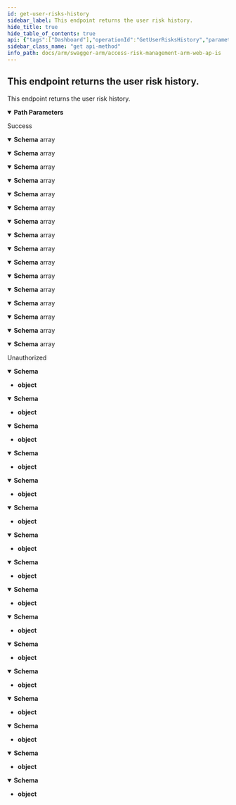 ```yaml
---
id: get-user-risks-history
sidebar_label: This endpoint returns the user risk history.
hide_title: true
hide_table_of_contents: true
api: {"tags":["Dashboard"],"operationId":"GetUserRisksHistory","parameters":[{"name":"jobId","in":"path","required":true,"schema":{"type":"integer","format":"int32","minimum":1,"maximum":2147483647}}],"responses":{"200":{"description":"Success","content":{"application/json;odata.metadata=minimal;odata.streaming=true":{"schema":{"uniqueItems":false,"type":"array","items":{"description":"Represents a conflict summary.","type":"object","properties":{"id":{"format":"uuid","type":"string"},"recurrenceId":{"format":"uuid","type":"string"},"riskRating":{"enum":["informational","low","medium","high","critical"],"type":"string"},"businessProcessName":{"type":"string"},"createdDate":{"format":"date-time","type":"string"},"executionLevel":{"enum":["none","notExecuted","partiallyExecuted","fullyExecuted","sensitiveAccess"],"type":"string"},"mitigated":{"description":"Represents whether the risk has been mitigated or not.","type":"boolean"},"utilization":{"enum":["stad","cdpos"],"type":"string"},"value":{"format":"int32","description":"Represents the risk value.","type":"integer"}}}}},"application/json;odata.metadata=minimal;odata.streaming=false":{"schema":{"uniqueItems":false,"type":"array","items":{"description":"Represents a conflict summary.","type":"object","properties":{"id":{"format":"uuid","type":"string"},"recurrenceId":{"format":"uuid","type":"string"},"riskRating":{"enum":["informational","low","medium","high","critical"],"type":"string"},"businessProcessName":{"type":"string"},"createdDate":{"format":"date-time","type":"string"},"executionLevel":{"enum":["none","notExecuted","partiallyExecuted","fullyExecuted","sensitiveAccess"],"type":"string"},"mitigated":{"description":"Represents whether the risk has been mitigated or not.","type":"boolean"},"utilization":{"enum":["stad","cdpos"],"type":"string"},"value":{"format":"int32","description":"Represents the risk value.","type":"integer"}}}}},"application/json;odata.metadata=minimal":{"schema":{"uniqueItems":false,"type":"array","items":{"description":"Represents a conflict summary.","type":"object","properties":{"id":{"format":"uuid","type":"string"},"recurrenceId":{"format":"uuid","type":"string"},"riskRating":{"enum":["informational","low","medium","high","critical"],"type":"string"},"businessProcessName":{"type":"string"},"createdDate":{"format":"date-time","type":"string"},"executionLevel":{"enum":["none","notExecuted","partiallyExecuted","fullyExecuted","sensitiveAccess"],"type":"string"},"mitigated":{"description":"Represents whether the risk has been mitigated or not.","type":"boolean"},"utilization":{"enum":["stad","cdpos"],"type":"string"},"value":{"format":"int32","description":"Represents the risk value.","type":"integer"}}}}},"application/json;odata.metadata=full;odata.streaming=true":{"schema":{"uniqueItems":false,"type":"array","items":{"description":"Represents a conflict summary.","type":"object","properties":{"id":{"format":"uuid","type":"string"},"recurrenceId":{"format":"uuid","type":"string"},"riskRating":{"enum":["informational","low","medium","high","critical"],"type":"string"},"businessProcessName":{"type":"string"},"createdDate":{"format":"date-time","type":"string"},"executionLevel":{"enum":["none","notExecuted","partiallyExecuted","fullyExecuted","sensitiveAccess"],"type":"string"},"mitigated":{"description":"Represents whether the risk has been mitigated or not.","type":"boolean"},"utilization":{"enum":["stad","cdpos"],"type":"string"},"value":{"format":"int32","description":"Represents the risk value.","type":"integer"}}}}},"application/json;odata.metadata=full;odata.streaming=false":{"schema":{"uniqueItems":false,"type":"array","items":{"description":"Represents a conflict summary.","type":"object","properties":{"id":{"format":"uuid","type":"string"},"recurrenceId":{"format":"uuid","type":"string"},"riskRating":{"enum":["informational","low","medium","high","critical"],"type":"string"},"businessProcessName":{"type":"string"},"createdDate":{"format":"date-time","type":"string"},"executionLevel":{"enum":["none","notExecuted","partiallyExecuted","fullyExecuted","sensitiveAccess"],"type":"string"},"mitigated":{"description":"Represents whether the risk has been mitigated or not.","type":"boolean"},"utilization":{"enum":["stad","cdpos"],"type":"string"},"value":{"format":"int32","description":"Represents the risk value.","type":"integer"}}}}},"application/json;odata.metadata=full":{"schema":{"uniqueItems":false,"type":"array","items":{"description":"Represents a conflict summary.","type":"object","properties":{"id":{"format":"uuid","type":"string"},"recurrenceId":{"format":"uuid","type":"string"},"riskRating":{"enum":["informational","low","medium","high","critical"],"type":"string"},"businessProcessName":{"type":"string"},"createdDate":{"format":"date-time","type":"string"},"executionLevel":{"enum":["none","notExecuted","partiallyExecuted","fullyExecuted","sensitiveAccess"],"type":"string"},"mitigated":{"description":"Represents whether the risk has been mitigated or not.","type":"boolean"},"utilization":{"enum":["stad","cdpos"],"type":"string"},"value":{"format":"int32","description":"Represents the risk value.","type":"integer"}}}}},"application/json;odata.metadata=none;odata.streaming=true":{"schema":{"uniqueItems":false,"type":"array","items":{"description":"Represents a conflict summary.","type":"object","properties":{"id":{"format":"uuid","type":"string"},"recurrenceId":{"format":"uuid","type":"string"},"riskRating":{"enum":["informational","low","medium","high","critical"],"type":"string"},"businessProcessName":{"type":"string"},"createdDate":{"format":"date-time","type":"string"},"executionLevel":{"enum":["none","notExecuted","partiallyExecuted","fullyExecuted","sensitiveAccess"],"type":"string"},"mitigated":{"description":"Represents whether the risk has been mitigated or not.","type":"boolean"},"utilization":{"enum":["stad","cdpos"],"type":"string"},"value":{"format":"int32","description":"Represents the risk value.","type":"integer"}}}}},"application/json;odata.metadata=none;odata.streaming=false":{"schema":{"uniqueItems":false,"type":"array","items":{"description":"Represents a conflict summary.","type":"object","properties":{"id":{"format":"uuid","type":"string"},"recurrenceId":{"format":"uuid","type":"string"},"riskRating":{"enum":["informational","low","medium","high","critical"],"type":"string"},"businessProcessName":{"type":"string"},"createdDate":{"format":"date-time","type":"string"},"executionLevel":{"enum":["none","notExecuted","partiallyExecuted","fullyExecuted","sensitiveAccess"],"type":"string"},"mitigated":{"description":"Represents whether the risk has been mitigated or not.","type":"boolean"},"utilization":{"enum":["stad","cdpos"],"type":"string"},"value":{"format":"int32","description":"Represents the risk value.","type":"integer"}}}}},"application/json;odata.metadata=none":{"schema":{"uniqueItems":false,"type":"array","items":{"description":"Represents a conflict summary.","type":"object","properties":{"id":{"format":"uuid","type":"string"},"recurrenceId":{"format":"uuid","type":"string"},"riskRating":{"enum":["informational","low","medium","high","critical"],"type":"string"},"businessProcessName":{"type":"string"},"createdDate":{"format":"date-time","type":"string"},"executionLevel":{"enum":["none","notExecuted","partiallyExecuted","fullyExecuted","sensitiveAccess"],"type":"string"},"mitigated":{"description":"Represents whether the risk has been mitigated or not.","type":"boolean"},"utilization":{"enum":["stad","cdpos"],"type":"string"},"value":{"format":"int32","description":"Represents the risk value.","type":"integer"}}}}},"application/json;odata.streaming=true":{"schema":{"uniqueItems":false,"type":"array","items":{"description":"Represents a conflict summary.","type":"object","properties":{"id":{"format":"uuid","type":"string"},"recurrenceId":{"format":"uuid","type":"string"},"riskRating":{"enum":["informational","low","medium","high","critical"],"type":"string"},"businessProcessName":{"type":"string"},"createdDate":{"format":"date-time","type":"string"},"executionLevel":{"enum":["none","notExecuted","partiallyExecuted","fullyExecuted","sensitiveAccess"],"type":"string"},"mitigated":{"description":"Represents whether the risk has been mitigated or not.","type":"boolean"},"utilization":{"enum":["stad","cdpos"],"type":"string"},"value":{"format":"int32","description":"Represents the risk value.","type":"integer"}}}}},"application/json;odata.streaming=false":{"schema":{"uniqueItems":false,"type":"array","items":{"description":"Represents a conflict summary.","type":"object","properties":{"id":{"format":"uuid","type":"string"},"recurrenceId":{"format":"uuid","type":"string"},"riskRating":{"enum":["informational","low","medium","high","critical"],"type":"string"},"businessProcessName":{"type":"string"},"createdDate":{"format":"date-time","type":"string"},"executionLevel":{"enum":["none","notExecuted","partiallyExecuted","fullyExecuted","sensitiveAccess"],"type":"string"},"mitigated":{"description":"Represents whether the risk has been mitigated or not.","type":"boolean"},"utilization":{"enum":["stad","cdpos"],"type":"string"},"value":{"format":"int32","description":"Represents the risk value.","type":"integer"}}}}},"application/json":{"schema":{"uniqueItems":false,"type":"array","items":{"description":"Represents a conflict summary.","type":"object","properties":{"id":{"format":"uuid","type":"string"},"recurrenceId":{"format":"uuid","type":"string"},"riskRating":{"enum":["informational","low","medium","high","critical"],"type":"string"},"businessProcessName":{"type":"string"},"createdDate":{"format":"date-time","type":"string"},"executionLevel":{"enum":["none","notExecuted","partiallyExecuted","fullyExecuted","sensitiveAccess"],"type":"string"},"mitigated":{"description":"Represents whether the risk has been mitigated or not.","type":"boolean"},"utilization":{"enum":["stad","cdpos"],"type":"string"},"value":{"format":"int32","description":"Represents the risk value.","type":"integer"}}}}},"application/xml":{"schema":{"uniqueItems":false,"type":"array","items":{"description":"Represents a conflict summary.","type":"object","properties":{"id":{"format":"uuid","type":"string"},"recurrenceId":{"format":"uuid","type":"string"},"riskRating":{"enum":["informational","low","medium","high","critical"],"type":"string"},"businessProcessName":{"type":"string"},"createdDate":{"format":"date-time","type":"string"},"executionLevel":{"enum":["none","notExecuted","partiallyExecuted","fullyExecuted","sensitiveAccess"],"type":"string"},"mitigated":{"description":"Represents whether the risk has been mitigated or not.","type":"boolean"},"utilization":{"enum":["stad","cdpos"],"type":"string"},"value":{"format":"int32","description":"Represents the risk value.","type":"integer"}}}}},"application/prs.odatatestxx-odata":{"schema":{"uniqueItems":false,"type":"array","items":{"description":"Represents a conflict summary.","type":"object","properties":{"id":{"format":"uuid","type":"string"},"recurrenceId":{"format":"uuid","type":"string"},"riskRating":{"enum":["informational","low","medium","high","critical"],"type":"string"},"businessProcessName":{"type":"string"},"createdDate":{"format":"date-time","type":"string"},"executionLevel":{"enum":["none","notExecuted","partiallyExecuted","fullyExecuted","sensitiveAccess"],"type":"string"},"mitigated":{"description":"Represents whether the risk has been mitigated or not.","type":"boolean"},"utilization":{"enum":["stad","cdpos"],"type":"string"},"value":{"format":"int32","description":"Represents the risk value.","type":"integer"}}}}},"text/plain":{"schema":{"uniqueItems":false,"type":"array","items":{"description":"Represents a conflict summary.","type":"object","properties":{"id":{"format":"uuid","type":"string"},"recurrenceId":{"format":"uuid","type":"string"},"riskRating":{"enum":["informational","low","medium","high","critical"],"type":"string"},"businessProcessName":{"type":"string"},"createdDate":{"format":"date-time","type":"string"},"executionLevel":{"enum":["none","notExecuted","partiallyExecuted","fullyExecuted","sensitiveAccess"],"type":"string"},"mitigated":{"description":"Represents whether the risk has been mitigated or not.","type":"boolean"},"utilization":{"enum":["stad","cdpos"],"type":"string"},"value":{"format":"int32","description":"Represents the risk value.","type":"integer"}}}}},"text/json":{"schema":{"uniqueItems":false,"type":"array","items":{"description":"Represents a conflict summary.","type":"object","properties":{"id":{"format":"uuid","type":"string"},"recurrenceId":{"format":"uuid","type":"string"},"riskRating":{"enum":["informational","low","medium","high","critical"],"type":"string"},"businessProcessName":{"type":"string"},"createdDate":{"format":"date-time","type":"string"},"executionLevel":{"enum":["none","notExecuted","partiallyExecuted","fullyExecuted","sensitiveAccess"],"type":"string"},"mitigated":{"description":"Represents whether the risk has been mitigated or not.","type":"boolean"},"utilization":{"enum":["stad","cdpos"],"type":"string"},"value":{"format":"int32","description":"Represents the risk value.","type":"integer"}}}}}}},"401":{"description":"Unauthorized","content":{"application/json;odata.metadata=minimal;odata.streaming=true":{"schema":{"type":"object"}},"application/json;odata.metadata=minimal;odata.streaming=false":{"schema":{"type":"object"}},"application/json;odata.metadata=minimal":{"schema":{"type":"object"}},"application/json;odata.metadata=full;odata.streaming=true":{"schema":{"type":"object"}},"application/json;odata.metadata=full;odata.streaming=false":{"schema":{"type":"object"}},"application/json;odata.metadata=full":{"schema":{"type":"object"}},"application/json;odata.metadata=none;odata.streaming=true":{"schema":{"type":"object"}},"application/json;odata.metadata=none;odata.streaming=false":{"schema":{"type":"object"}},"application/json;odata.metadata=none":{"schema":{"type":"object"}},"application/json;odata.streaming=true":{"schema":{"type":"object"}},"application/json;odata.streaming=false":{"schema":{"type":"object"}},"application/json":{"schema":{"type":"object"}},"application/xml":{"schema":{"type":"object"}},"application/prs.odatatestxx-odata":{"schema":{"type":"object"}},"text/plain":{"schema":{"type":"object"}},"text/json":{"schema":{"type":"object"}}}}},"description":"This endpoint returns the user risk history.","method":"get","path":"/api/dashboard/userrisks/history/{jobId}","info":{"version":"v1","title":"Access Risk Management ARM Web APIs"},"postman":{"name":"This endpoint returns the user risk history.","description":{"type":"text/plain"},"url":{"path":["api","dashboard","userrisks","history",":jobId"],"host":["{{baseUrl}}"],"query":[],"variable":[{"disabled":false,"description":{"content":"(Required) ","type":"text/plain"},"type":"any","value":"","key":"jobId"}]},"header":[{"key":"Accept","value":"application/json;odata.metadata=minimal;odata.streaming=true"}],"method":"GET"}}
sidebar_class_name: "get api-method"
info_path: docs/arm/swagger-arm/access-risk-management-arm-web-ap-is
---
```



## This endpoint returns the user risk history.



This endpoint returns the user risk history.

<details style={{"marginBottom":"1rem"}} data-collapsed={false} open={true}><summary style={{}}><strong>Path Parameters</strong></summary><div><ul><ParamsItem className={"paramsItem"} param={{"name":"jobId","in":"path","required":true,"schema":{"type":"integer","format":"int32","minimum":1,"maximum":2147483647}}}></ParamsItem></ul></div></details><div><ApiTabs><TabItem label={"200"} value={"200"}><div>

Success

</div><div><MimeTabs groupId={"mime-type"}><TabItem label={"application/json;odata.metadata=minimal;odata.streaming=true"} value={"application/json;odata.metadata=minimal;odata.streaming=true"}><SchemaTabs groupId={"schema-tabs"}><TabItem label={"Schema"} value={"Schema"}><details style={{}} data-collapsed={false} open={true}><summary style={{"textAlign":"left"}}><strong>Schema</strong><span style={{"opacity":"0.6"}}> array</span></summary><div style={{"textAlign":"left","marginLeft":"1rem"}}></div><ul style={{"marginLeft":"1rem"}}><SchemaItem collapsible={false} name={"id"} required={false} schemaDescription={undefined} schemaName={"uuid"} qualifierMessage={undefined} defaultValue={undefined}></SchemaItem><SchemaItem collapsible={false} name={"recurrenceId"} required={false} schemaDescription={undefined} schemaName={"uuid"} qualifierMessage={undefined} defaultValue={undefined}></SchemaItem><SchemaItem collapsible={false} name={"riskRating"} required={false} schemaDescription={undefined} schemaName={"string"} qualifierMessage={"**Possible values:** [`informational`, `low`, `medium`, `high`, `critical`]"} defaultValue={undefined}></SchemaItem><SchemaItem collapsible={false} name={"businessProcessName"} required={false} schemaDescription={undefined} schemaName={"string"} qualifierMessage={undefined} defaultValue={undefined}></SchemaItem><SchemaItem collapsible={false} name={"createdDate"} required={false} schemaDescription={undefined} schemaName={"date-time"} qualifierMessage={undefined} defaultValue={undefined}></SchemaItem><SchemaItem collapsible={false} name={"executionLevel"} required={false} schemaDescription={undefined} schemaName={"string"} qualifierMessage={"**Possible values:** [`none`, `notExecuted`, `partiallyExecuted`, `fullyExecuted`, `sensitiveAccess`]"} defaultValue={undefined}></SchemaItem><SchemaItem collapsible={false} name={"mitigated"} required={false} schemaDescription={"Represents whether the risk has been mitigated or not."} schemaName={"boolean"} qualifierMessage={undefined} defaultValue={undefined}></SchemaItem><SchemaItem collapsible={false} name={"utilization"} required={false} schemaDescription={undefined} schemaName={"string"} qualifierMessage={"**Possible values:** [`stad`, `cdpos`]"} defaultValue={undefined}></SchemaItem><SchemaItem collapsible={false} name={"value"} required={false} schemaDescription={"Represents the risk value."} schemaName={"int32"} qualifierMessage={undefined} defaultValue={undefined}></SchemaItem></ul></details></TabItem></SchemaTabs></TabItem><TabItem label={"application/json;odata.metadata=minimal;odata.streaming=false"} value={"application/json;odata.metadata=minimal;odata.streaming=false"}><SchemaTabs groupId={"schema-tabs"}><TabItem label={"Schema"} value={"Schema"}><details style={{}} data-collapsed={false} open={true}><summary style={{"textAlign":"left"}}><strong>Schema</strong><span style={{"opacity":"0.6"}}> array</span></summary><div style={{"textAlign":"left","marginLeft":"1rem"}}></div><ul style={{"marginLeft":"1rem"}}><SchemaItem collapsible={false} name={"id"} required={false} schemaDescription={undefined} schemaName={"uuid"} qualifierMessage={undefined} defaultValue={undefined}></SchemaItem><SchemaItem collapsible={false} name={"recurrenceId"} required={false} schemaDescription={undefined} schemaName={"uuid"} qualifierMessage={undefined} defaultValue={undefined}></SchemaItem><SchemaItem collapsible={false} name={"riskRating"} required={false} schemaDescription={undefined} schemaName={"string"} qualifierMessage={"**Possible values:** [`informational`, `low`, `medium`, `high`, `critical`]"} defaultValue={undefined}></SchemaItem><SchemaItem collapsible={false} name={"businessProcessName"} required={false} schemaDescription={undefined} schemaName={"string"} qualifierMessage={undefined} defaultValue={undefined}></SchemaItem><SchemaItem collapsible={false} name={"createdDate"} required={false} schemaDescription={undefined} schemaName={"date-time"} qualifierMessage={undefined} defaultValue={undefined}></SchemaItem><SchemaItem collapsible={false} name={"executionLevel"} required={false} schemaDescription={undefined} schemaName={"string"} qualifierMessage={"**Possible values:** [`none`, `notExecuted`, `partiallyExecuted`, `fullyExecuted`, `sensitiveAccess`]"} defaultValue={undefined}></SchemaItem><SchemaItem collapsible={false} name={"mitigated"} required={false} schemaDescription={"Represents whether the risk has been mitigated or not."} schemaName={"boolean"} qualifierMessage={undefined} defaultValue={undefined}></SchemaItem><SchemaItem collapsible={false} name={"utilization"} required={false} schemaDescription={undefined} schemaName={"string"} qualifierMessage={"**Possible values:** [`stad`, `cdpos`]"} defaultValue={undefined}></SchemaItem><SchemaItem collapsible={false} name={"value"} required={false} schemaDescription={"Represents the risk value."} schemaName={"int32"} qualifierMessage={undefined} defaultValue={undefined}></SchemaItem></ul></details></TabItem></SchemaTabs></TabItem><TabItem label={"application/json;odata.metadata=minimal"} value={"application/json;odata.metadata=minimal"}><SchemaTabs groupId={"schema-tabs"}><TabItem label={"Schema"} value={"Schema"}><details style={{}} data-collapsed={false} open={true}><summary style={{"textAlign":"left"}}><strong>Schema</strong><span style={{"opacity":"0.6"}}> array</span></summary><div style={{"textAlign":"left","marginLeft":"1rem"}}></div><ul style={{"marginLeft":"1rem"}}><SchemaItem collapsible={false} name={"id"} required={false} schemaDescription={undefined} schemaName={"uuid"} qualifierMessage={undefined} defaultValue={undefined}></SchemaItem><SchemaItem collapsible={false} name={"recurrenceId"} required={false} schemaDescription={undefined} schemaName={"uuid"} qualifierMessage={undefined} defaultValue={undefined}></SchemaItem><SchemaItem collapsible={false} name={"riskRating"} required={false} schemaDescription={undefined} schemaName={"string"} qualifierMessage={"**Possible values:** [`informational`, `low`, `medium`, `high`, `critical`]"} defaultValue={undefined}></SchemaItem><SchemaItem collapsible={false} name={"businessProcessName"} required={false} schemaDescription={undefined} schemaName={"string"} qualifierMessage={undefined} defaultValue={undefined}></SchemaItem><SchemaItem collapsible={false} name={"createdDate"} required={false} schemaDescription={undefined} schemaName={"date-time"} qualifierMessage={undefined} defaultValue={undefined}></SchemaItem><SchemaItem collapsible={false} name={"executionLevel"} required={false} schemaDescription={undefined} schemaName={"string"} qualifierMessage={"**Possible values:** [`none`, `notExecuted`, `partiallyExecuted`, `fullyExecuted`, `sensitiveAccess`]"} defaultValue={undefined}></SchemaItem><SchemaItem collapsible={false} name={"mitigated"} required={false} schemaDescription={"Represents whether the risk has been mitigated or not."} schemaName={"boolean"} qualifierMessage={undefined} defaultValue={undefined}></SchemaItem><SchemaItem collapsible={false} name={"utilization"} required={false} schemaDescription={undefined} schemaName={"string"} qualifierMessage={"**Possible values:** [`stad`, `cdpos`]"} defaultValue={undefined}></SchemaItem><SchemaItem collapsible={false} name={"value"} required={false} schemaDescription={"Represents the risk value."} schemaName={"int32"} qualifierMessage={undefined} defaultValue={undefined}></SchemaItem></ul></details></TabItem></SchemaTabs></TabItem><TabItem label={"application/json;odata.metadata=full;odata.streaming=true"} value={"application/json;odata.metadata=full;odata.streaming=true"}><SchemaTabs groupId={"schema-tabs"}><TabItem label={"Schema"} value={"Schema"}><details style={{}} data-collapsed={false} open={true}><summary style={{"textAlign":"left"}}><strong>Schema</strong><span style={{"opacity":"0.6"}}> array</span></summary><div style={{"textAlign":"left","marginLeft":"1rem"}}></div><ul style={{"marginLeft":"1rem"}}><SchemaItem collapsible={false} name={"id"} required={false} schemaDescription={undefined} schemaName={"uuid"} qualifierMessage={undefined} defaultValue={undefined}></SchemaItem><SchemaItem collapsible={false} name={"recurrenceId"} required={false} schemaDescription={undefined} schemaName={"uuid"} qualifierMessage={undefined} defaultValue={undefined}></SchemaItem><SchemaItem collapsible={false} name={"riskRating"} required={false} schemaDescription={undefined} schemaName={"string"} qualifierMessage={"**Possible values:** [`informational`, `low`, `medium`, `high`, `critical`]"} defaultValue={undefined}></SchemaItem><SchemaItem collapsible={false} name={"businessProcessName"} required={false} schemaDescription={undefined} schemaName={"string"} qualifierMessage={undefined} defaultValue={undefined}></SchemaItem><SchemaItem collapsible={false} name={"createdDate"} required={false} schemaDescription={undefined} schemaName={"date-time"} qualifierMessage={undefined} defaultValue={undefined}></SchemaItem><SchemaItem collapsible={false} name={"executionLevel"} required={false} schemaDescription={undefined} schemaName={"string"} qualifierMessage={"**Possible values:** [`none`, `notExecuted`, `partiallyExecuted`, `fullyExecuted`, `sensitiveAccess`]"} defaultValue={undefined}></SchemaItem><SchemaItem collapsible={false} name={"mitigated"} required={false} schemaDescription={"Represents whether the risk has been mitigated or not."} schemaName={"boolean"} qualifierMessage={undefined} defaultValue={undefined}></SchemaItem><SchemaItem collapsible={false} name={"utilization"} required={false} schemaDescription={undefined} schemaName={"string"} qualifierMessage={"**Possible values:** [`stad`, `cdpos`]"} defaultValue={undefined}></SchemaItem><SchemaItem collapsible={false} name={"value"} required={false} schemaDescription={"Represents the risk value."} schemaName={"int32"} qualifierMessage={undefined} defaultValue={undefined}></SchemaItem></ul></details></TabItem></SchemaTabs></TabItem><TabItem label={"application/json;odata.metadata=full;odata.streaming=false"} value={"application/json;odata.metadata=full;odata.streaming=false"}><SchemaTabs groupId={"schema-tabs"}><TabItem label={"Schema"} value={"Schema"}><details style={{}} data-collapsed={false} open={true}><summary style={{"textAlign":"left"}}><strong>Schema</strong><span style={{"opacity":"0.6"}}> array</span></summary><div style={{"textAlign":"left","marginLeft":"1rem"}}></div><ul style={{"marginLeft":"1rem"}}><SchemaItem collapsible={false} name={"id"} required={false} schemaDescription={undefined} schemaName={"uuid"} qualifierMessage={undefined} defaultValue={undefined}></SchemaItem><SchemaItem collapsible={false} name={"recurrenceId"} required={false} schemaDescription={undefined} schemaName={"uuid"} qualifierMessage={undefined} defaultValue={undefined}></SchemaItem><SchemaItem collapsible={false} name={"riskRating"} required={false} schemaDescription={undefined} schemaName={"string"} qualifierMessage={"**Possible values:** [`informational`, `low`, `medium`, `high`, `critical`]"} defaultValue={undefined}></SchemaItem><SchemaItem collapsible={false} name={"businessProcessName"} required={false} schemaDescription={undefined} schemaName={"string"} qualifierMessage={undefined} defaultValue={undefined}></SchemaItem><SchemaItem collapsible={false} name={"createdDate"} required={false} schemaDescription={undefined} schemaName={"date-time"} qualifierMessage={undefined} defaultValue={undefined}></SchemaItem><SchemaItem collapsible={false} name={"executionLevel"} required={false} schemaDescription={undefined} schemaName={"string"} qualifierMessage={"**Possible values:** [`none`, `notExecuted`, `partiallyExecuted`, `fullyExecuted`, `sensitiveAccess`]"} defaultValue={undefined}></SchemaItem><SchemaItem collapsible={false} name={"mitigated"} required={false} schemaDescription={"Represents whether the risk has been mitigated or not."} schemaName={"boolean"} qualifierMessage={undefined} defaultValue={undefined}></SchemaItem><SchemaItem collapsible={false} name={"utilization"} required={false} schemaDescription={undefined} schemaName={"string"} qualifierMessage={"**Possible values:** [`stad`, `cdpos`]"} defaultValue={undefined}></SchemaItem><SchemaItem collapsible={false} name={"value"} required={false} schemaDescription={"Represents the risk value."} schemaName={"int32"} qualifierMessage={undefined} defaultValue={undefined}></SchemaItem></ul></details></TabItem></SchemaTabs></TabItem><TabItem label={"application/json;odata.metadata=full"} value={"application/json;odata.metadata=full"}><SchemaTabs groupId={"schema-tabs"}><TabItem label={"Schema"} value={"Schema"}><details style={{}} data-collapsed={false} open={true}><summary style={{"textAlign":"left"}}><strong>Schema</strong><span style={{"opacity":"0.6"}}> array</span></summary><div style={{"textAlign":"left","marginLeft":"1rem"}}></div><ul style={{"marginLeft":"1rem"}}><SchemaItem collapsible={false} name={"id"} required={false} schemaDescription={undefined} schemaName={"uuid"} qualifierMessage={undefined} defaultValue={undefined}></SchemaItem><SchemaItem collapsible={false} name={"recurrenceId"} required={false} schemaDescription={undefined} schemaName={"uuid"} qualifierMessage={undefined} defaultValue={undefined}></SchemaItem><SchemaItem collapsible={false} name={"riskRating"} required={false} schemaDescription={undefined} schemaName={"string"} qualifierMessage={"**Possible values:** [`informational`, `low`, `medium`, `high`, `critical`]"} defaultValue={undefined}></SchemaItem><SchemaItem collapsible={false} name={"businessProcessName"} required={false} schemaDescription={undefined} schemaName={"string"} qualifierMessage={undefined} defaultValue={undefined}></SchemaItem><SchemaItem collapsible={false} name={"createdDate"} required={false} schemaDescription={undefined} schemaName={"date-time"} qualifierMessage={undefined} defaultValue={undefined}></SchemaItem><SchemaItem collapsible={false} name={"executionLevel"} required={false} schemaDescription={undefined} schemaName={"string"} qualifierMessage={"**Possible values:** [`none`, `notExecuted`, `partiallyExecuted`, `fullyExecuted`, `sensitiveAccess`]"} defaultValue={undefined}></SchemaItem><SchemaItem collapsible={false} name={"mitigated"} required={false} schemaDescription={"Represents whether the risk has been mitigated or not."} schemaName={"boolean"} qualifierMessage={undefined} defaultValue={undefined}></SchemaItem><SchemaItem collapsible={false} name={"utilization"} required={false} schemaDescription={undefined} schemaName={"string"} qualifierMessage={"**Possible values:** [`stad`, `cdpos`]"} defaultValue={undefined}></SchemaItem><SchemaItem collapsible={false} name={"value"} required={false} schemaDescription={"Represents the risk value."} schemaName={"int32"} qualifierMessage={undefined} defaultValue={undefined}></SchemaItem></ul></details></TabItem></SchemaTabs></TabItem><TabItem label={"application/json;odata.metadata=none;odata.streaming=true"} value={"application/json;odata.metadata=none;odata.streaming=true"}><SchemaTabs groupId={"schema-tabs"}><TabItem label={"Schema"} value={"Schema"}><details style={{}} data-collapsed={false} open={true}><summary style={{"textAlign":"left"}}><strong>Schema</strong><span style={{"opacity":"0.6"}}> array</span></summary><div style={{"textAlign":"left","marginLeft":"1rem"}}></div><ul style={{"marginLeft":"1rem"}}><SchemaItem collapsible={false} name={"id"} required={false} schemaDescription={undefined} schemaName={"uuid"} qualifierMessage={undefined} defaultValue={undefined}></SchemaItem><SchemaItem collapsible={false} name={"recurrenceId"} required={false} schemaDescription={undefined} schemaName={"uuid"} qualifierMessage={undefined} defaultValue={undefined}></SchemaItem><SchemaItem collapsible={false} name={"riskRating"} required={false} schemaDescription={undefined} schemaName={"string"} qualifierMessage={"**Possible values:** [`informational`, `low`, `medium`, `high`, `critical`]"} defaultValue={undefined}></SchemaItem><SchemaItem collapsible={false} name={"businessProcessName"} required={false} schemaDescription={undefined} schemaName={"string"} qualifierMessage={undefined} defaultValue={undefined}></SchemaItem><SchemaItem collapsible={false} name={"createdDate"} required={false} schemaDescription={undefined} schemaName={"date-time"} qualifierMessage={undefined} defaultValue={undefined}></SchemaItem><SchemaItem collapsible={false} name={"executionLevel"} required={false} schemaDescription={undefined} schemaName={"string"} qualifierMessage={"**Possible values:** [`none`, `notExecuted`, `partiallyExecuted`, `fullyExecuted`, `sensitiveAccess`]"} defaultValue={undefined}></SchemaItem><SchemaItem collapsible={false} name={"mitigated"} required={false} schemaDescription={"Represents whether the risk has been mitigated or not."} schemaName={"boolean"} qualifierMessage={undefined} defaultValue={undefined}></SchemaItem><SchemaItem collapsible={false} name={"utilization"} required={false} schemaDescription={undefined} schemaName={"string"} qualifierMessage={"**Possible values:** [`stad`, `cdpos`]"} defaultValue={undefined}></SchemaItem><SchemaItem collapsible={false} name={"value"} required={false} schemaDescription={"Represents the risk value."} schemaName={"int32"} qualifierMessage={undefined} defaultValue={undefined}></SchemaItem></ul></details></TabItem></SchemaTabs></TabItem><TabItem label={"application/json;odata.metadata=none;odata.streaming=false"} value={"application/json;odata.metadata=none;odata.streaming=false"}><SchemaTabs groupId={"schema-tabs"}><TabItem label={"Schema"} value={"Schema"}><details style={{}} data-collapsed={false} open={true}><summary style={{"textAlign":"left"}}><strong>Schema</strong><span style={{"opacity":"0.6"}}> array</span></summary><div style={{"textAlign":"left","marginLeft":"1rem"}}></div><ul style={{"marginLeft":"1rem"}}><SchemaItem collapsible={false} name={"id"} required={false} schemaDescription={undefined} schemaName={"uuid"} qualifierMessage={undefined} defaultValue={undefined}></SchemaItem><SchemaItem collapsible={false} name={"recurrenceId"} required={false} schemaDescription={undefined} schemaName={"uuid"} qualifierMessage={undefined} defaultValue={undefined}></SchemaItem><SchemaItem collapsible={false} name={"riskRating"} required={false} schemaDescription={undefined} schemaName={"string"} qualifierMessage={"**Possible values:** [`informational`, `low`, `medium`, `high`, `critical`]"} defaultValue={undefined}></SchemaItem><SchemaItem collapsible={false} name={"businessProcessName"} required={false} schemaDescription={undefined} schemaName={"string"} qualifierMessage={undefined} defaultValue={undefined}></SchemaItem><SchemaItem collapsible={false} name={"createdDate"} required={false} schemaDescription={undefined} schemaName={"date-time"} qualifierMessage={undefined} defaultValue={undefined}></SchemaItem><SchemaItem collapsible={false} name={"executionLevel"} required={false} schemaDescription={undefined} schemaName={"string"} qualifierMessage={"**Possible values:** [`none`, `notExecuted`, `partiallyExecuted`, `fullyExecuted`, `sensitiveAccess`]"} defaultValue={undefined}></SchemaItem><SchemaItem collapsible={false} name={"mitigated"} required={false} schemaDescription={"Represents whether the risk has been mitigated or not."} schemaName={"boolean"} qualifierMessage={undefined} defaultValue={undefined}></SchemaItem><SchemaItem collapsible={false} name={"utilization"} required={false} schemaDescription={undefined} schemaName={"string"} qualifierMessage={"**Possible values:** [`stad`, `cdpos`]"} defaultValue={undefined}></SchemaItem><SchemaItem collapsible={false} name={"value"} required={false} schemaDescription={"Represents the risk value."} schemaName={"int32"} qualifierMessage={undefined} defaultValue={undefined}></SchemaItem></ul></details></TabItem></SchemaTabs></TabItem><TabItem label={"application/json;odata.metadata=none"} value={"application/json;odata.metadata=none"}><SchemaTabs groupId={"schema-tabs"}><TabItem label={"Schema"} value={"Schema"}><details style={{}} data-collapsed={false} open={true}><summary style={{"textAlign":"left"}}><strong>Schema</strong><span style={{"opacity":"0.6"}}> array</span></summary><div style={{"textAlign":"left","marginLeft":"1rem"}}></div><ul style={{"marginLeft":"1rem"}}><SchemaItem collapsible={false} name={"id"} required={false} schemaDescription={undefined} schemaName={"uuid"} qualifierMessage={undefined} defaultValue={undefined}></SchemaItem><SchemaItem collapsible={false} name={"recurrenceId"} required={false} schemaDescription={undefined} schemaName={"uuid"} qualifierMessage={undefined} defaultValue={undefined}></SchemaItem><SchemaItem collapsible={false} name={"riskRating"} required={false} schemaDescription={undefined} schemaName={"string"} qualifierMessage={"**Possible values:** [`informational`, `low`, `medium`, `high`, `critical`]"} defaultValue={undefined}></SchemaItem><SchemaItem collapsible={false} name={"businessProcessName"} required={false} schemaDescription={undefined} schemaName={"string"} qualifierMessage={undefined} defaultValue={undefined}></SchemaItem><SchemaItem collapsible={false} name={"createdDate"} required={false} schemaDescription={undefined} schemaName={"date-time"} qualifierMessage={undefined} defaultValue={undefined}></SchemaItem><SchemaItem collapsible={false} name={"executionLevel"} required={false} schemaDescription={undefined} schemaName={"string"} qualifierMessage={"**Possible values:** [`none`, `notExecuted`, `partiallyExecuted`, `fullyExecuted`, `sensitiveAccess`]"} defaultValue={undefined}></SchemaItem><SchemaItem collapsible={false} name={"mitigated"} required={false} schemaDescription={"Represents whether the risk has been mitigated or not."} schemaName={"boolean"} qualifierMessage={undefined} defaultValue={undefined}></SchemaItem><SchemaItem collapsible={false} name={"utilization"} required={false} schemaDescription={undefined} schemaName={"string"} qualifierMessage={"**Possible values:** [`stad`, `cdpos`]"} defaultValue={undefined}></SchemaItem><SchemaItem collapsible={false} name={"value"} required={false} schemaDescription={"Represents the risk value."} schemaName={"int32"} qualifierMessage={undefined} defaultValue={undefined}></SchemaItem></ul></details></TabItem></SchemaTabs></TabItem><TabItem label={"application/json;odata.streaming=true"} value={"application/json;odata.streaming=true"}><SchemaTabs groupId={"schema-tabs"}><TabItem label={"Schema"} value={"Schema"}><details style={{}} data-collapsed={false} open={true}><summary style={{"textAlign":"left"}}><strong>Schema</strong><span style={{"opacity":"0.6"}}> array</span></summary><div style={{"textAlign":"left","marginLeft":"1rem"}}></div><ul style={{"marginLeft":"1rem"}}><SchemaItem collapsible={false} name={"id"} required={false} schemaDescription={undefined} schemaName={"uuid"} qualifierMessage={undefined} defaultValue={undefined}></SchemaItem><SchemaItem collapsible={false} name={"recurrenceId"} required={false} schemaDescription={undefined} schemaName={"uuid"} qualifierMessage={undefined} defaultValue={undefined}></SchemaItem><SchemaItem collapsible={false} name={"riskRating"} required={false} schemaDescription={undefined} schemaName={"string"} qualifierMessage={"**Possible values:** [`informational`, `low`, `medium`, `high`, `critical`]"} defaultValue={undefined}></SchemaItem><SchemaItem collapsible={false} name={"businessProcessName"} required={false} schemaDescription={undefined} schemaName={"string"} qualifierMessage={undefined} defaultValue={undefined}></SchemaItem><SchemaItem collapsible={false} name={"createdDate"} required={false} schemaDescription={undefined} schemaName={"date-time"} qualifierMessage={undefined} defaultValue={undefined}></SchemaItem><SchemaItem collapsible={false} name={"executionLevel"} required={false} schemaDescription={undefined} schemaName={"string"} qualifierMessage={"**Possible values:** [`none`, `notExecuted`, `partiallyExecuted`, `fullyExecuted`, `sensitiveAccess`]"} defaultValue={undefined}></SchemaItem><SchemaItem collapsible={false} name={"mitigated"} required={false} schemaDescription={"Represents whether the risk has been mitigated or not."} schemaName={"boolean"} qualifierMessage={undefined} defaultValue={undefined}></SchemaItem><SchemaItem collapsible={false} name={"utilization"} required={false} schemaDescription={undefined} schemaName={"string"} qualifierMessage={"**Possible values:** [`stad`, `cdpos`]"} defaultValue={undefined}></SchemaItem><SchemaItem collapsible={false} name={"value"} required={false} schemaDescription={"Represents the risk value."} schemaName={"int32"} qualifierMessage={undefined} defaultValue={undefined}></SchemaItem></ul></details></TabItem></SchemaTabs></TabItem><TabItem label={"application/json;odata.streaming=false"} value={"application/json;odata.streaming=false"}><SchemaTabs groupId={"schema-tabs"}><TabItem label={"Schema"} value={"Schema"}><details style={{}} data-collapsed={false} open={true}><summary style={{"textAlign":"left"}}><strong>Schema</strong><span style={{"opacity":"0.6"}}> array</span></summary><div style={{"textAlign":"left","marginLeft":"1rem"}}></div><ul style={{"marginLeft":"1rem"}}><SchemaItem collapsible={false} name={"id"} required={false} schemaDescription={undefined} schemaName={"uuid"} qualifierMessage={undefined} defaultValue={undefined}></SchemaItem><SchemaItem collapsible={false} name={"recurrenceId"} required={false} schemaDescription={undefined} schemaName={"uuid"} qualifierMessage={undefined} defaultValue={undefined}></SchemaItem><SchemaItem collapsible={false} name={"riskRating"} required={false} schemaDescription={undefined} schemaName={"string"} qualifierMessage={"**Possible values:** [`informational`, `low`, `medium`, `high`, `critical`]"} defaultValue={undefined}></SchemaItem><SchemaItem collapsible={false} name={"businessProcessName"} required={false} schemaDescription={undefined} schemaName={"string"} qualifierMessage={undefined} defaultValue={undefined}></SchemaItem><SchemaItem collapsible={false} name={"createdDate"} required={false} schemaDescription={undefined} schemaName={"date-time"} qualifierMessage={undefined} defaultValue={undefined}></SchemaItem><SchemaItem collapsible={false} name={"executionLevel"} required={false} schemaDescription={undefined} schemaName={"string"} qualifierMessage={"**Possible values:** [`none`, `notExecuted`, `partiallyExecuted`, `fullyExecuted`, `sensitiveAccess`]"} defaultValue={undefined}></SchemaItem><SchemaItem collapsible={false} name={"mitigated"} required={false} schemaDescription={"Represents whether the risk has been mitigated or not."} schemaName={"boolean"} qualifierMessage={undefined} defaultValue={undefined}></SchemaItem><SchemaItem collapsible={false} name={"utilization"} required={false} schemaDescription={undefined} schemaName={"string"} qualifierMessage={"**Possible values:** [`stad`, `cdpos`]"} defaultValue={undefined}></SchemaItem><SchemaItem collapsible={false} name={"value"} required={false} schemaDescription={"Represents the risk value."} schemaName={"int32"} qualifierMessage={undefined} defaultValue={undefined}></SchemaItem></ul></details></TabItem></SchemaTabs></TabItem><TabItem label={"application/json"} value={"application/json"}><SchemaTabs groupId={"schema-tabs"}><TabItem label={"Schema"} value={"Schema"}><details style={{}} data-collapsed={false} open={true}><summary style={{"textAlign":"left"}}><strong>Schema</strong><span style={{"opacity":"0.6"}}> array</span></summary><div style={{"textAlign":"left","marginLeft":"1rem"}}></div><ul style={{"marginLeft":"1rem"}}><SchemaItem collapsible={false} name={"id"} required={false} schemaDescription={undefined} schemaName={"uuid"} qualifierMessage={undefined} defaultValue={undefined}></SchemaItem><SchemaItem collapsible={false} name={"recurrenceId"} required={false} schemaDescription={undefined} schemaName={"uuid"} qualifierMessage={undefined} defaultValue={undefined}></SchemaItem><SchemaItem collapsible={false} name={"riskRating"} required={false} schemaDescription={undefined} schemaName={"string"} qualifierMessage={"**Possible values:** [`informational`, `low`, `medium`, `high`, `critical`]"} defaultValue={undefined}></SchemaItem><SchemaItem collapsible={false} name={"businessProcessName"} required={false} schemaDescription={undefined} schemaName={"string"} qualifierMessage={undefined} defaultValue={undefined}></SchemaItem><SchemaItem collapsible={false} name={"createdDate"} required={false} schemaDescription={undefined} schemaName={"date-time"} qualifierMessage={undefined} defaultValue={undefined}></SchemaItem><SchemaItem collapsible={false} name={"executionLevel"} required={false} schemaDescription={undefined} schemaName={"string"} qualifierMessage={"**Possible values:** [`none`, `notExecuted`, `partiallyExecuted`, `fullyExecuted`, `sensitiveAccess`]"} defaultValue={undefined}></SchemaItem><SchemaItem collapsible={false} name={"mitigated"} required={false} schemaDescription={"Represents whether the risk has been mitigated or not."} schemaName={"boolean"} qualifierMessage={undefined} defaultValue={undefined}></SchemaItem><SchemaItem collapsible={false} name={"utilization"} required={false} schemaDescription={undefined} schemaName={"string"} qualifierMessage={"**Possible values:** [`stad`, `cdpos`]"} defaultValue={undefined}></SchemaItem><SchemaItem collapsible={false} name={"value"} required={false} schemaDescription={"Represents the risk value."} schemaName={"int32"} qualifierMessage={undefined} defaultValue={undefined}></SchemaItem></ul></details></TabItem></SchemaTabs></TabItem><TabItem label={"application/xml"} value={"application/xml"}><SchemaTabs groupId={"schema-tabs"}><TabItem label={"Schema"} value={"Schema"}><details style={{}} data-collapsed={false} open={true}><summary style={{"textAlign":"left"}}><strong>Schema</strong><span style={{"opacity":"0.6"}}> array</span></summary><div style={{"textAlign":"left","marginLeft":"1rem"}}></div><ul style={{"marginLeft":"1rem"}}><SchemaItem collapsible={false} name={"id"} required={false} schemaDescription={undefined} schemaName={"uuid"} qualifierMessage={undefined} defaultValue={undefined}></SchemaItem><SchemaItem collapsible={false} name={"recurrenceId"} required={false} schemaDescription={undefined} schemaName={"uuid"} qualifierMessage={undefined} defaultValue={undefined}></SchemaItem><SchemaItem collapsible={false} name={"riskRating"} required={false} schemaDescription={undefined} schemaName={"string"} qualifierMessage={"**Possible values:** [`informational`, `low`, `medium`, `high`, `critical`]"} defaultValue={undefined}></SchemaItem><SchemaItem collapsible={false} name={"businessProcessName"} required={false} schemaDescription={undefined} schemaName={"string"} qualifierMessage={undefined} defaultValue={undefined}></SchemaItem><SchemaItem collapsible={false} name={"createdDate"} required={false} schemaDescription={undefined} schemaName={"date-time"} qualifierMessage={undefined} defaultValue={undefined}></SchemaItem><SchemaItem collapsible={false} name={"executionLevel"} required={false} schemaDescription={undefined} schemaName={"string"} qualifierMessage={"**Possible values:** [`none`, `notExecuted`, `partiallyExecuted`, `fullyExecuted`, `sensitiveAccess`]"} defaultValue={undefined}></SchemaItem><SchemaItem collapsible={false} name={"mitigated"} required={false} schemaDescription={"Represents whether the risk has been mitigated or not."} schemaName={"boolean"} qualifierMessage={undefined} defaultValue={undefined}></SchemaItem><SchemaItem collapsible={false} name={"utilization"} required={false} schemaDescription={undefined} schemaName={"string"} qualifierMessage={"**Possible values:** [`stad`, `cdpos`]"} defaultValue={undefined}></SchemaItem><SchemaItem collapsible={false} name={"value"} required={false} schemaDescription={"Represents the risk value."} schemaName={"int32"} qualifierMessage={undefined} defaultValue={undefined}></SchemaItem></ul></details></TabItem></SchemaTabs></TabItem><TabItem label={"application/prs.odatatestxx-odata"} value={"application/prs.odatatestxx-odata"}><SchemaTabs groupId={"schema-tabs"}><TabItem label={"Schema"} value={"Schema"}><details style={{}} data-collapsed={false} open={true}><summary style={{"textAlign":"left"}}><strong>Schema</strong><span style={{"opacity":"0.6"}}> array</span></summary><div style={{"textAlign":"left","marginLeft":"1rem"}}></div><ul style={{"marginLeft":"1rem"}}><SchemaItem collapsible={false} name={"id"} required={false} schemaDescription={undefined} schemaName={"uuid"} qualifierMessage={undefined} defaultValue={undefined}></SchemaItem><SchemaItem collapsible={false} name={"recurrenceId"} required={false} schemaDescription={undefined} schemaName={"uuid"} qualifierMessage={undefined} defaultValue={undefined}></SchemaItem><SchemaItem collapsible={false} name={"riskRating"} required={false} schemaDescription={undefined} schemaName={"string"} qualifierMessage={"**Possible values:** [`informational`, `low`, `medium`, `high`, `critical`]"} defaultValue={undefined}></SchemaItem><SchemaItem collapsible={false} name={"businessProcessName"} required={false} schemaDescription={undefined} schemaName={"string"} qualifierMessage={undefined} defaultValue={undefined}></SchemaItem><SchemaItem collapsible={false} name={"createdDate"} required={false} schemaDescription={undefined} schemaName={"date-time"} qualifierMessage={undefined} defaultValue={undefined}></SchemaItem><SchemaItem collapsible={false} name={"executionLevel"} required={false} schemaDescription={undefined} schemaName={"string"} qualifierMessage={"**Possible values:** [`none`, `notExecuted`, `partiallyExecuted`, `fullyExecuted`, `sensitiveAccess`]"} defaultValue={undefined}></SchemaItem><SchemaItem collapsible={false} name={"mitigated"} required={false} schemaDescription={"Represents whether the risk has been mitigated or not."} schemaName={"boolean"} qualifierMessage={undefined} defaultValue={undefined}></SchemaItem><SchemaItem collapsible={false} name={"utilization"} required={false} schemaDescription={undefined} schemaName={"string"} qualifierMessage={"**Possible values:** [`stad`, `cdpos`]"} defaultValue={undefined}></SchemaItem><SchemaItem collapsible={false} name={"value"} required={false} schemaDescription={"Represents the risk value."} schemaName={"int32"} qualifierMessage={undefined} defaultValue={undefined}></SchemaItem></ul></details></TabItem></SchemaTabs></TabItem><TabItem label={"text/plain"} value={"text/plain"}><SchemaTabs groupId={"schema-tabs"}><TabItem label={"Schema"} value={"Schema"}><details style={{}} data-collapsed={false} open={true}><summary style={{"textAlign":"left"}}><strong>Schema</strong><span style={{"opacity":"0.6"}}> array</span></summary><div style={{"textAlign":"left","marginLeft":"1rem"}}></div><ul style={{"marginLeft":"1rem"}}><SchemaItem collapsible={false} name={"id"} required={false} schemaDescription={undefined} schemaName={"uuid"} qualifierMessage={undefined} defaultValue={undefined}></SchemaItem><SchemaItem collapsible={false} name={"recurrenceId"} required={false} schemaDescription={undefined} schemaName={"uuid"} qualifierMessage={undefined} defaultValue={undefined}></SchemaItem><SchemaItem collapsible={false} name={"riskRating"} required={false} schemaDescription={undefined} schemaName={"string"} qualifierMessage={"**Possible values:** [`informational`, `low`, `medium`, `high`, `critical`]"} defaultValue={undefined}></SchemaItem><SchemaItem collapsible={false} name={"businessProcessName"} required={false} schemaDescription={undefined} schemaName={"string"} qualifierMessage={undefined} defaultValue={undefined}></SchemaItem><SchemaItem collapsible={false} name={"createdDate"} required={false} schemaDescription={undefined} schemaName={"date-time"} qualifierMessage={undefined} defaultValue={undefined}></SchemaItem><SchemaItem collapsible={false} name={"executionLevel"} required={false} schemaDescription={undefined} schemaName={"string"} qualifierMessage={"**Possible values:** [`none`, `notExecuted`, `partiallyExecuted`, `fullyExecuted`, `sensitiveAccess`]"} defaultValue={undefined}></SchemaItem><SchemaItem collapsible={false} name={"mitigated"} required={false} schemaDescription={"Represents whether the risk has been mitigated or not."} schemaName={"boolean"} qualifierMessage={undefined} defaultValue={undefined}></SchemaItem><SchemaItem collapsible={false} name={"utilization"} required={false} schemaDescription={undefined} schemaName={"string"} qualifierMessage={"**Possible values:** [`stad`, `cdpos`]"} defaultValue={undefined}></SchemaItem><SchemaItem collapsible={false} name={"value"} required={false} schemaDescription={"Represents the risk value."} schemaName={"int32"} qualifierMessage={undefined} defaultValue={undefined}></SchemaItem></ul></details></TabItem></SchemaTabs></TabItem><TabItem label={"text/json"} value={"text/json"}><SchemaTabs groupId={"schema-tabs"}><TabItem label={"Schema"} value={"Schema"}><details style={{}} data-collapsed={false} open={true}><summary style={{"textAlign":"left"}}><strong>Schema</strong><span style={{"opacity":"0.6"}}> array</span></summary><div style={{"textAlign":"left","marginLeft":"1rem"}}></div><ul style={{"marginLeft":"1rem"}}><SchemaItem collapsible={false} name={"id"} required={false} schemaDescription={undefined} schemaName={"uuid"} qualifierMessage={undefined} defaultValue={undefined}></SchemaItem><SchemaItem collapsible={false} name={"recurrenceId"} required={false} schemaDescription={undefined} schemaName={"uuid"} qualifierMessage={undefined} defaultValue={undefined}></SchemaItem><SchemaItem collapsible={false} name={"riskRating"} required={false} schemaDescription={undefined} schemaName={"string"} qualifierMessage={"**Possible values:** [`informational`, `low`, `medium`, `high`, `critical`]"} defaultValue={undefined}></SchemaItem><SchemaItem collapsible={false} name={"businessProcessName"} required={false} schemaDescription={undefined} schemaName={"string"} qualifierMessage={undefined} defaultValue={undefined}></SchemaItem><SchemaItem collapsible={false} name={"createdDate"} required={false} schemaDescription={undefined} schemaName={"date-time"} qualifierMessage={undefined} defaultValue={undefined}></SchemaItem><SchemaItem collapsible={false} name={"executionLevel"} required={false} schemaDescription={undefined} schemaName={"string"} qualifierMessage={"**Possible values:** [`none`, `notExecuted`, `partiallyExecuted`, `fullyExecuted`, `sensitiveAccess`]"} defaultValue={undefined}></SchemaItem><SchemaItem collapsible={false} name={"mitigated"} required={false} schemaDescription={"Represents whether the risk has been mitigated or not."} schemaName={"boolean"} qualifierMessage={undefined} defaultValue={undefined}></SchemaItem><SchemaItem collapsible={false} name={"utilization"} required={false} schemaDescription={undefined} schemaName={"string"} qualifierMessage={"**Possible values:** [`stad`, `cdpos`]"} defaultValue={undefined}></SchemaItem><SchemaItem collapsible={false} name={"value"} required={false} schemaDescription={"Represents the risk value."} schemaName={"int32"} qualifierMessage={undefined} defaultValue={undefined}></SchemaItem></ul></details></TabItem></SchemaTabs></TabItem></MimeTabs></div></TabItem><TabItem label={"401"} value={"401"}><div>

Unauthorized

</div><div><MimeTabs groupId={"mime-type"}><TabItem label={"application/json;odata.metadata=minimal;odata.streaming=true"} value={"application/json;odata.metadata=minimal;odata.streaming=true"}><SchemaTabs groupId={"schema-tabs"}><TabItem label={"Schema"} value={"Schema"}><details style={{}} data-collapsed={false} open={true}><summary style={{"textAlign":"left"}}><strong>Schema</strong></summary><div style={{"textAlign":"left","marginLeft":"1rem"}}></div><ul style={{"marginLeft":"1rem"}}><li><div><strong>object</strong></div></li></ul></details></TabItem></SchemaTabs></TabItem><TabItem label={"application/json;odata.metadata=minimal;odata.streaming=false"} value={"application/json;odata.metadata=minimal;odata.streaming=false"}><SchemaTabs groupId={"schema-tabs"}><TabItem label={"Schema"} value={"Schema"}><details style={{}} data-collapsed={false} open={true}><summary style={{"textAlign":"left"}}><strong>Schema</strong></summary><div style={{"textAlign":"left","marginLeft":"1rem"}}></div><ul style={{"marginLeft":"1rem"}}><li><div><strong>object</strong></div></li></ul></details></TabItem></SchemaTabs></TabItem><TabItem label={"application/json;odata.metadata=minimal"} value={"application/json;odata.metadata=minimal"}><SchemaTabs groupId={"schema-tabs"}><TabItem label={"Schema"} value={"Schema"}><details style={{}} data-collapsed={false} open={true}><summary style={{"textAlign":"left"}}><strong>Schema</strong></summary><div style={{"textAlign":"left","marginLeft":"1rem"}}></div><ul style={{"marginLeft":"1rem"}}><li><div><strong>object</strong></div></li></ul></details></TabItem></SchemaTabs></TabItem><TabItem label={"application/json;odata.metadata=full;odata.streaming=true"} value={"application/json;odata.metadata=full;odata.streaming=true"}><SchemaTabs groupId={"schema-tabs"}><TabItem label={"Schema"} value={"Schema"}><details style={{}} data-collapsed={false} open={true}><summary style={{"textAlign":"left"}}><strong>Schema</strong></summary><div style={{"textAlign":"left","marginLeft":"1rem"}}></div><ul style={{"marginLeft":"1rem"}}><li><div><strong>object</strong></div></li></ul></details></TabItem></SchemaTabs></TabItem><TabItem label={"application/json;odata.metadata=full;odata.streaming=false"} value={"application/json;odata.metadata=full;odata.streaming=false"}><SchemaTabs groupId={"schema-tabs"}><TabItem label={"Schema"} value={"Schema"}><details style={{}} data-collapsed={false} open={true}><summary style={{"textAlign":"left"}}><strong>Schema</strong></summary><div style={{"textAlign":"left","marginLeft":"1rem"}}></div><ul style={{"marginLeft":"1rem"}}><li><div><strong>object</strong></div></li></ul></details></TabItem></SchemaTabs></TabItem><TabItem label={"application/json;odata.metadata=full"} value={"application/json;odata.metadata=full"}><SchemaTabs groupId={"schema-tabs"}><TabItem label={"Schema"} value={"Schema"}><details style={{}} data-collapsed={false} open={true}><summary style={{"textAlign":"left"}}><strong>Schema</strong></summary><div style={{"textAlign":"left","marginLeft":"1rem"}}></div><ul style={{"marginLeft":"1rem"}}><li><div><strong>object</strong></div></li></ul></details></TabItem></SchemaTabs></TabItem><TabItem label={"application/json;odata.metadata=none;odata.streaming=true"} value={"application/json;odata.metadata=none;odata.streaming=true"}><SchemaTabs groupId={"schema-tabs"}><TabItem label={"Schema"} value={"Schema"}><details style={{}} data-collapsed={false} open={true}><summary style={{"textAlign":"left"}}><strong>Schema</strong></summary><div style={{"textAlign":"left","marginLeft":"1rem"}}></div><ul style={{"marginLeft":"1rem"}}><li><div><strong>object</strong></div></li></ul></details></TabItem></SchemaTabs></TabItem><TabItem label={"application/json;odata.metadata=none;odata.streaming=false"} value={"application/json;odata.metadata=none;odata.streaming=false"}><SchemaTabs groupId={"schema-tabs"}><TabItem label={"Schema"} value={"Schema"}><details style={{}} data-collapsed={false} open={true}><summary style={{"textAlign":"left"}}><strong>Schema</strong></summary><div style={{"textAlign":"left","marginLeft":"1rem"}}></div><ul style={{"marginLeft":"1rem"}}><li><div><strong>object</strong></div></li></ul></details></TabItem></SchemaTabs></TabItem><TabItem label={"application/json;odata.metadata=none"} value={"application/json;odata.metadata=none"}><SchemaTabs groupId={"schema-tabs"}><TabItem label={"Schema"} value={"Schema"}><details style={{}} data-collapsed={false} open={true}><summary style={{"textAlign":"left"}}><strong>Schema</strong></summary><div style={{"textAlign":"left","marginLeft":"1rem"}}></div><ul style={{"marginLeft":"1rem"}}><li><div><strong>object</strong></div></li></ul></details></TabItem></SchemaTabs></TabItem><TabItem label={"application/json;odata.streaming=true"} value={"application/json;odata.streaming=true"}><SchemaTabs groupId={"schema-tabs"}><TabItem label={"Schema"} value={"Schema"}><details style={{}} data-collapsed={false} open={true}><summary style={{"textAlign":"left"}}><strong>Schema</strong></summary><div style={{"textAlign":"left","marginLeft":"1rem"}}></div><ul style={{"marginLeft":"1rem"}}><li><div><strong>object</strong></div></li></ul></details></TabItem></SchemaTabs></TabItem><TabItem label={"application/json;odata.streaming=false"} value={"application/json;odata.streaming=false"}><SchemaTabs groupId={"schema-tabs"}><TabItem label={"Schema"} value={"Schema"}><details style={{}} data-collapsed={false} open={true}><summary style={{"textAlign":"left"}}><strong>Schema</strong></summary><div style={{"textAlign":"left","marginLeft":"1rem"}}></div><ul style={{"marginLeft":"1rem"}}><li><div><strong>object</strong></div></li></ul></details></TabItem></SchemaTabs></TabItem><TabItem label={"application/json"} value={"application/json"}><SchemaTabs groupId={"schema-tabs"}><TabItem label={"Schema"} value={"Schema"}><details style={{}} data-collapsed={false} open={true}><summary style={{"textAlign":"left"}}><strong>Schema</strong></summary><div style={{"textAlign":"left","marginLeft":"1rem"}}></div><ul style={{"marginLeft":"1rem"}}><li><div><strong>object</strong></div></li></ul></details></TabItem></SchemaTabs></TabItem><TabItem label={"application/xml"} value={"application/xml"}><SchemaTabs groupId={"schema-tabs"}><TabItem label={"Schema"} value={"Schema"}><details style={{}} data-collapsed={false} open={true}><summary style={{"textAlign":"left"}}><strong>Schema</strong></summary><div style={{"textAlign":"left","marginLeft":"1rem"}}></div><ul style={{"marginLeft":"1rem"}}><li><div><strong>object</strong></div></li></ul></details></TabItem></SchemaTabs></TabItem><TabItem label={"application/prs.odatatestxx-odata"} value={"application/prs.odatatestxx-odata"}><SchemaTabs groupId={"schema-tabs"}><TabItem label={"Schema"} value={"Schema"}><details style={{}} data-collapsed={false} open={true}><summary style={{"textAlign":"left"}}><strong>Schema</strong></summary><div style={{"textAlign":"left","marginLeft":"1rem"}}></div><ul style={{"marginLeft":"1rem"}}><li><div><strong>object</strong></div></li></ul></details></TabItem></SchemaTabs></TabItem><TabItem label={"text/plain"} value={"text/plain"}><SchemaTabs groupId={"schema-tabs"}><TabItem label={"Schema"} value={"Schema"}><details style={{}} data-collapsed={false} open={true}><summary style={{"textAlign":"left"}}><strong>Schema</strong></summary><div style={{"textAlign":"left","marginLeft":"1rem"}}></div><ul style={{"marginLeft":"1rem"}}><li><div><strong>object</strong></div></li></ul></details></TabItem></SchemaTabs></TabItem><TabItem label={"text/json"} value={"text/json"}><SchemaTabs groupId={"schema-tabs"}><TabItem label={"Schema"} value={"Schema"}><details style={{}} data-collapsed={false} open={true}><summary style={{"textAlign":"left"}}><strong>Schema</strong></summary><div style={{"textAlign":"left","marginLeft":"1rem"}}></div><ul style={{"marginLeft":"1rem"}}><li><div><strong>object</strong></div></li></ul></details></TabItem></SchemaTabs></TabItem></MimeTabs></div></TabItem></ApiTabs></div>
      